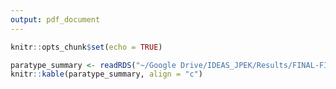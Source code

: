 ```yaml
---
output: pdf_document
---
```


```r
knitr::opts_chunk$set(echo = TRUE)
```

```r
paratype_summary <- readRDS("~/Google Drive/IDEAS_JPEK/Results/FINAL-FIGS/paratype_summary.RDS")
knitr::kable(paratype_summary, align = "c")
```